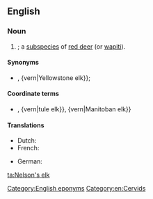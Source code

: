 ==English==
{{wikipedia|red deer}}
{{wikispecies|Cervus elaphus}}
{{wikispecies|Cervus canadensis}}
===Noun===
{{en-noun|head=[[Nelson]]'s [[elk]]|Nelson's elk}}

# {{taxlink|Cervus elaphus nelsoni|subspecies|noshow=1}}; a [[subspecies]] of [[red deer]] (or [[wapiti]]).

====Synonyms====
* {{sense|Cervus elaphus nelsoni}} {{vern|Rocky Mountain elk}}, {vern|Yellowstone elk}}; {{taxlink|Cervus canadensis nelsoni|subspecies|noshow=1}}

====Coordinate terms====
* {{sense|Cervus elaphus nelsoni}} {{vern|Roosevelt elk}}, {vern|tule elk}}, {vern|Manitoban elk}}

====Translations====
{{trans-top|wapiti subspecies}}
* Dutch: {{t|nl|wapiti|m}}
* French: {{t|fr|cerf wapiti|m}}
{{trans-mid}}
* German: {{t|de|Wapiti}}
{{trans-bottom}}

[[Category:English eponyms]]
[[Category:en:Cervids]]

[[ta:Nelson's elk]]